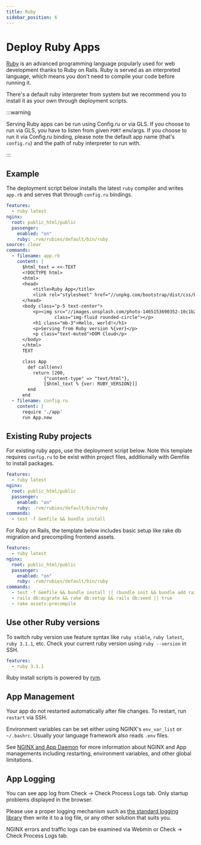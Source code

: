 ```yaml
---
title: Ruby
sidebar_position: 6
---
```


# Deploy Ruby Apps

[Ruby](https://ruby-lang.org) is an advanced programming language popularly used for web development thanks to Ruby on Rails. Ruby is served as an interpreted language, which means you don't need to compile your code before running it. 

There's a default ruby interpreter from system but we recommend you to install it as your own through deployment scripts.

:::warning

Serving Ruby apps can be run using Config.ru or via GLS. If you choose to run via GLS, you have to listen from given `PORT` env/args. If you choose to run it via Config.ru binding, please note the default app name (that's `config.ru`) and the path of ruby interpreter to run with.

:::

## Example

The deployment script below installs the latest `ruby` compiler and writes `app.rb` and serves that through `config.ru` bindings. 

```yaml title="https://github.com/domcloud/recipes/blob/master/ruby.yml"
features:
  - ruby latest
nginx:
  root: public_html/public
  passenger:
    enabled: "on"
    ruby: .rvm/rubies/default/bin/ruby
source: clear
commands:
  - filename: app.rb
    content: |
      $html_text = <<-TEXT
      <!DOCTYPE html>
      <html>
      <head>
          <title>Ruby App</title>
          <link rel="stylesheet" href="//unpkg.com/bootstrap/dist/css/bootstrap.min.css">
      </head>
      <body class="p-5 text-center">
          <p><img src="//images.unsplash.com/photo-1465153690352-10c1b29577f8?fit=crop&w=200&h=200" 
                  class="img-fluid rounded-circle"></p>
          <h1 class="mb-3">Hello, world!</h1>
          <p>Serving from Ruby version %{ver}</p>
          <p class="text-muted">DOM Cloud</p>
      </body>
      </html>
      TEXT

      class App
        def call(env)
          return [200, 
              {"content-type" => "text/html"}, 
              [$html_text % {ver: RUBY_VERSION}]]
        end
      end
  - filename: config.ru
    content: |
      require './app'
      run App.new
```

## Existing Ruby projects

For existing ruby apps, use the deployment script below. Note this template requires `config.ru` to be exist within project files, additionally with Gemfile to install packages.

```yaml title="https://github.com/domcloud/recipes/blob/master/ruby-ru.yml"
features:
  - ruby latest
nginx:
  root: public_html/public
  passenger:
    enabled: "on"
    ruby: .rvm/rubies/default/bin/ruby
commands:
  - test -f Gemfile && bundle install
```

For Ruby on Rails, the template below includes basic setup like rake db migration and precompiling frontend assets.

```yaml title="https://github.com/domcloud/recipes/blob/master/ruby-rails.yml"
features:
  - ruby latest
nginx:
  root: public_html/public
  passenger:
    enabled: "on"
    ruby: .rvm/rubies/default/bin/ruby
commands:
  - test -f Gemfile && bundle install || (bundle init && bundle add rails)
  - rails db:migrate && rake db:setup && rails db:seed || true
  - rake assets:precompile
```

## Use other Ruby versions

To switch ruby version use feature syntax like `ruby stable`, `ruby latest`, `ruby 3.1.1`, etc. Check your current ruby version using `ruby --version` in SSH.

```yaml
features:
  - ruby 3.1.1
```

Ruby install scripts is powered by [rvm](https://github.com/rvm/rvm). 

## App Management

Your app do not restarted automatically after file changes. To restart, run `restart` via SSH.

Environment variables can be set either using NGINX's `env_var_list` or `~/.bashrc`. Usually your language framework also reads `.env` files.

See [NGINX and App Daemon](./nginx.mdx) for more information about NGINX and App managements including restarting, environment variables, and other global limitations.

## App Logging

You can see app log from Check -> Check Process Logs tab. Only startup problems displayed in the browser.

Please use a proper logging mechanism such as [the standard logging library](https://ruby-doc.org/stdlib-2.4.0/libdoc/logger/rdoc/Logger.html) then write it to a log file, or any other solution that suits you.

NGINX errors and traffic logs can be examined via Webmin or Check -> Check Process Logs tab.
